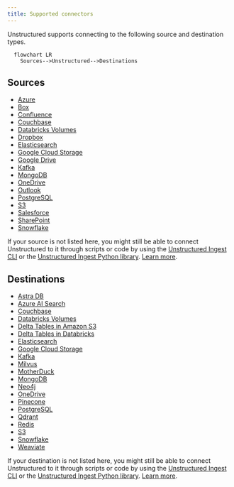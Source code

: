 ```yaml
---
title: Supported connectors
---
```


Unstructured supports connecting to the following source and destination types.

```mermaid
  flowchart LR
    Sources-->Unstructured-->Destinations
```

## Sources

- [Azure](/ui/sources/azure-blob-storage)
- [Box](/ui/sources/box)
- [Confluence](/ui/sources/confluence)
- [Couchbase](/ui/sources/couchbase)
- [Databricks Volumes](/ui/sources/databricks-volumes)
- [Dropbox](/ui/sources/dropbox)
- [Elasticsearch](/ui/sources/elasticsearch)
- [Google Cloud Storage](/ui/sources/google-cloud)
- [Google Drive](/ui/sources/google-drive)
- [Kafka](/ui/sources/kafka)
- [MongoDB](/ui/sources/mongodb)
- [OneDrive](/ui/sources/onedrive)
- [Outlook](/ui/sources/outlook)
- [PostgreSQL](/ui/sources/postgresql)
- [S3](/ui/sources/s3)
- [Salesforce](/ui/sources/salesforce)
- [SharePoint](/ui/sources/sharepoint)
- [Snowflake](/ui/sources/snowflake)

If your source is not listed here, you might still be able to connect Unstructured to it through scripts or code by using the 
[Unstructured Ingest CLI](/ingestion/overview#unstructured-ingest-cli) or the 
[Unstructured Ingest Python library](/ingestion/python-ingest). 
[Learn more](/ingestion/source-connectors/overview).

## Destinations

- [Astra DB](/ui/destinations/astradb)
- [Azure AI Search](/ui/destinations/azure-ai-search)
- [Couchbase](/ui/destinations/couchbase)
- [Databricks Volumes](/ui/destinations/databricks-volumes)
- [Delta Tables in Amazon S3](/ui/destinations/delta-table)
- [Delta Tables in Databricks](/ui/destinations/databricks-delta-table)
- [Elasticsearch](/ui/destinations/elasticsearch)
- [Google Cloud Storage](/ui/destinations/google-cloud)
- [Kafka](/ui/destinations/kafka)
- [Milvus](/ui/destinations/milvus)
- [MotherDuck](/ui/destinations/motherduck)
- [MongoDB](/ui/destinations/mongodb)
- [Neo4j](/ui/destinations/neo4j)
- [OneDrive](/ui/destinations/onedrive)
- [Pinecone](/ui/destinations/pinecone)
- [PostgreSQL](/ui/destinations/postgresql)
- [Qdrant](/ui/destinations/qdrant)
- [Redis](/ui/destinations/redis)
- [S3](/ui/destinations/s3)
- [Snowflake](/ui/destinations/snowflake)
- [Weaviate](/ui/destinations/weaviate)

If your destination is not listed here, you might still be able to connect Unstructured to it through scripts or code by using the 
[Unstructured Ingest CLI](/ingestion/overview#unstructured-ingest-cli) or the 
[Unstructured Ingest Python library](/ingestion/python-ingest). 
[Learn more](/ingestion/destination-connectors/overview).

